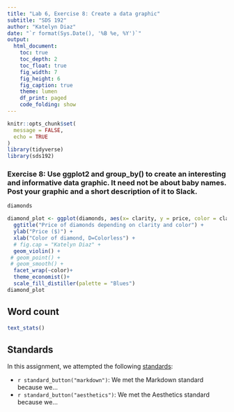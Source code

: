 ```yaml
---
title: "Lab 6, Exercise 8: Create a data graphic"
subtitle: "SDS 192"
author: "Katelyn Diaz"
date: "`r format(Sys.Date(), '%B %e, %Y')`"
output: 
  html_document:
    toc: true
    toc_depth: 2
    toc_float: true
    fig_width: 7
    fig_height: 6
    fig_caption: true
    theme: lumen
    df_print: paged
    code_folding: show
---
```


```r
knitr::opts_chunk$set(
  message = FALSE,
  echo = TRUE
)
library(tidyverse)
library(sds192)
```

### Exercise 8: Use ggplot2 and group_by() to create an interesting and informative data graphic. It need not be about baby names. Post your graphic and a short description of it to Slack.
```r
diamonds

diamond_plot <- ggplot(diamonds, aes(x= clarity, y = price, color = clarity))+
  ggtitle("Price of diamonds depending on clarity and color") +
  ylab("Price ($)") +
  xlab("Color of diamond, D=Colorless") +
  # fig.cap = "Katelyn Diaz" +
  geom_violin() +
 # geom_point() +
 # geom_smooth() +
  facet_wrap(~color)+
  theme_economist()+
  scale_fill_distiller(palette = "Blues")
diamond_plot
```






## Word count

```r
text_stats()
```

## Standards

In this assignment, we attempted the following [standards](https://beanumber.github.io/sds192/standards.html):

- `r standard_button("markdown")`: We met the Markdown standard because we...
- `r standard_button("aesthetics")`: We met the Aesthetics standard because we...


